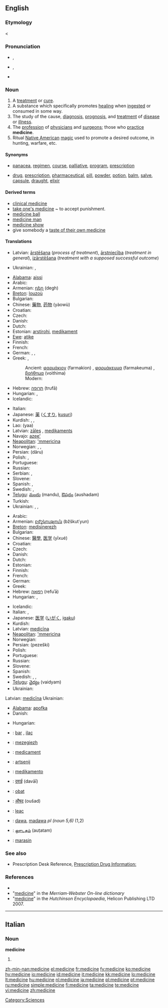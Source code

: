 {{wikipedia}}
==English==

===Etymology===
{{ME.}} {{term|lang=enm|medicin}} < {{L.}} {{term|medicina|medicīna}}

===Pronunciation===
* {{a|US}} {{enPR|ˈme-də-sən}}, {{IPA|/ˈmɛdəsɪn/}}
* {{a|UK}} {{enPR|ˈmed-sən}}, {{IPA|/ˈmɛdsən/}}
* {{audio|en-us-medicine.ogg|Audio (US)}}

===Noun===
{{en-noun}}

# A [[treatment]] or [[cure]].
# A substance which specifically promotes [[healing]] when [[ingest]]ed or consumed in some way.
# The study of the cause, [[diagnosis]], [[prognosis]], and [[treatment]] of [[disease]] or [[illness]].
# The [[profession]] of [[physician]]s and [[surgeon]]s; those who [[practice]] '''medicine'''.
# Ritual [[Native American]] [[magic]] used to promote a desired outcome, in hunting, warfare, etc.

====Synonyms====
* {{sense|treatment}} [[panacea]], [[regimen]], [[course]], [[palliative]], [[program]], [[prescription]]
* {{sense|substance}} [[drug]], [[prescription]], [[pharmaceutical]], [[pill]], [[powder]], [[potion]], [[balm]], [[salve]], [[capsule]], [[draught]], [[elixir]]

====Derived terms====
* [[clinical medicine]]
* [[take one's medicine]] ~ to accept punishment.
* [[medicine ball]]
* [[medicine man]]
* [[medicine show]]
* give somebody a [[taste of one's own medicine|taste of their own medicine]]

====Translations====
{{trans-top|treatment or cure}}
* Latvian: [[ārstēšana]] {{f}} (''process of treatment''), [[ārstniecība]] {{f}} (''treatment in general''), [[izārstēšana]] {{f}} (''treatment with a supposed successful outcome'')
{{trans-mid}}
* Ukrainian: {{t|uk|лікування|n|tr=likuvánnja|sc=Cyrl|xs=Ukrainian}}, {{t|uk|лік|m|tr=lik|sc=Cyrl|xs=Ukrainian}}
{{trans-bottom}}

{{trans-top|substance which promotes healing}}
* [[Alabama]]: [[aissi]]
* Arabic: {{t-|ar|دواء|m|tr=dawā’|sc=Arab}}
* Armenian: [[դեղ]] (degh)
* [[Breton]]: [[louzoù]] {{p}}
* Bulgarian: {{t+|bg|лекарство|n|tr=lekarstvo|sc=Cyrl}}
* Chinese: [[藥物]], [[药物]] (yàowù)
* Croatian: {{t+|hr|lijek|m}}
* Czech: {{t+|cs|lék|m}}
* Danish: {{t-|da|medicin}}
* Dutch: {{t+|nl|medicijn}}
* Estonian: [[arstirohi]], [[medikament]]
* [[Ewe]]: [[atike]] {{n}}
* Finnish: {{t+|fi|lääke}}
* French: {{t+|fr|médicament|m}}
* German: {{t-|de|Arznei|f}}, {{t+|de|Medizin}}, {{t+|de|Medikament}}
* Greek: ,
*: Ancient: [[φαρμάκιον]] (farmakion) {{n}}, [[φαρμάκευμα]] (farmakeuma) {{n}}, [[βοήθημα]] (voithima) {{n}}
*: Modern: {{t+|el|φάρμακο|n|tr=fármako|sc=Grek}}
* Hebrew: [[תרופה]] (trufā) {{f}}
* Hungarian: {{t+|hu|gyógyszer}}, {{t+|hu|orvosság}}
* Icelandic: {{t+|is|lyf|n}}
{{trans-mid}}
* Italian: {{t+|it|medicina|f}}
* Japanese: [[薬]] ([[くすり]], [[kusuri]])
* Kurdish: {{t+|ku|derman|m}}, {{t+|ku|îlac|m}}, {{t-|ku|ده‌رمان|sc=KUchar}}
* Lao: {{Laoo|[[ຢາ]]}} (yaa)
* Latvian: [[zāles]] {{f|p}}, [[medikaments]] {{m}}
* Navajo: [[azee']]
* [[Neapolitan]]: [['mmericìna]] {{f}}
* Norwegian: {{t-|no|legemiddel|n}}, {{t-|no|medikament|n}}, {{t-|no|medisin|m}}
* Persian: {{fa-Arab|[[دارو]]}} (dâru)
* Polish: {{t+|pl|lekarstwo|n}}, {{t+|pl|lek|m}}
* Portuguese: {{t+|pt|remédio|m}}
* Russian: {{t+|ru|лекарство|n|tr=lekárstvo|sc=Cyrl}}
* Serbian: {{t-|sr|lek|m}}, {{t-|sr|zdravilo|n}}
* Slovene: {{t+|sl|zdravilo|n}}
* Spanish: {{t+|es|medicamento|m}}, {{t+|es|medicina|f}}
* Swedish: {{t-|sv|läkemedel|n}}, {{t-|sv|medicin|c}}
* [[Telugu]]: [[మందు]] (mandu), [[ఔషదం]] (aushadam)
* Turkish: {{t+|tr|ilaç}}
* Ukrainian: {{t|uk|ліки|m|p|tr=líky|sc=Cyrl|xs=Ukrainian}}, {{t|uk|лік|m|tr=lik|sc=Cyrl|xs=Ukrainian}}, {{t|uk|лікарство|n|tr=likárstvo|sc=Cyrl|xs=Ukrainian}}
{{trans-bottom}}

{{trans-top|field of study}}
* Arabic: {{t-|ar|الطب|m|tr=aʈ-ʈíbb|sc=Arab}}
* Armenian: [[բժշկություն]] (bžškut῾yun)
* [[Breton]]: [[medisinerezh]] {{m}}
* Bulgarian: {{t-|bg|медицина|f|tr=meditsina|sc=Cyrl}}
* Chinese: [[醫學]], [[医学]] (yīxué)
* Croatian: {{t-|hr|medicina|f}}
* Czech: {{t-|cs|lékařství|n}}
* Danish: {{t-|da|medicin}}
* Dutch: {{t+|nl|geneeskunde}}
* Estonian: {{t-|et|meditsiin}}
* Finnish: {{t-|fi|lääketiede}}
* French: {{t+|fr|médecine|f}}
* German: {{t+|de|Medizin|f}}
* Greek: {{t+|el|ιατρική|f|tr=iatriki|sc=Grek}}
* Hebrew: [[רפואה]] (refuʾā) {{f}}
* Hungarian: {{t+|hu|orvostudomány}}, {{t|hu|orvostan}}
{{trans-mid}}
* Icelandic: {{t+|is|læknisfræði|f}}
* Italian: {{t+|it|medicina|f}}, {{t+|it|clinica|f}}
* Japanese: [[医学]] ([[いがく]], [[igaku]])
* Kurdish: {{t+|ku|tib|f}}
* Latvian: [[medicīna]] {{f}}
* [[Neapolitan]]: [['mmericìna]] {{f}}
* Norwegian: {{t-|no|medisin|m}}
* Persian: {{fa-Arab|[[پزشکی]]}} (pezeški)
* Polish: {{t+|pl|medycyna|f}}
* Portuguese: {{t+|pt|medicina|f}}
* Russian: {{t+|ru|медицина|f|tr=medicína|sc=Cyrl}}
* Slovene: {{t+|sl|medicina|f}}
* Spanish: {{t+|es|medicina|f}}
* Swedish: {{t-|sv|medicin|c}}, {{t-|sv|läkarvetenskap|c}}, {{t-|sv|läkekonst|c}}
* [[Telugu]]: [[వైద్యం]] (vaidyam)
* Ukrainian: {{t-|uk|медицина|f|tr=medycýna|sc=Cyrl|xs=Ukrainian}}
{{trans-bottom}}

{{trans-top|profession}}
Latvian: [[medicīna]] {{f}}
{{trans-mid}}
Ukrainian: {{t-|uk|медицина|f|tr=medycýna|sc=Cyrl|xs=Ukrainian}}
{{trans-bottom}}

{{trans-top|ritual Native American magic}}
* [[Alabama]]: [[apofka]]
* Danish: {{t-|da|medicin}}
{{trans-mid}}
* Hungarian: {{t|hu|varázsszer}}
{{trans-bottom}}

{{checktrans-top}}
* {{ttbc|Albanian}}: [[bar]] {{m}}, [[ilaç]] {{m}}
* {{ttbc|Breton}}: [[mezegiezh]] {{f}}
* {{ttbc|Catalan}}: [[medicament]] {{m}}
* {{ttbc|Dutch}}: [[artsenij]]
* {{ttbc|Esperanto}}: [[medikamento]]
* {{ttbc|Hindi}}: [[दवाई]] (davāī)
{{checktrans-mid}}
* {{ttbc|Indonesian}}: [[obat]]
* {{ttbc|Marathi}}: [[औषद]] (oušad)
* {{ttbc|Romanian}}: [[leac]] {{m|f}}
* {{ttbc|Swahili}}: [[dawa]], [[madawa]] ''pl (noun 5,6)'' (1,2)
* {{ttbc|Tamil}}: [[ஔடதம்]] (auṭatam)
* {{ttbc|Tok Pisin}}: [[marasin]]
{{checktrans-bottom}}

===See also===
* Prescription Desk Reference, [http://prescriptiondesk.com Prescription Drug Information:]

===References===
* {{R:Dictionary.com|medicine}}
* "[http://209.161.33.50/dictionary/medicine medicine]" in the ''Merriam-Webster On-line dictionary''
* "[http://www.tiscali.co.uk/reference/dictionaries/english/data/d0082411.html medicine]" in the ''Hutchinson Encyclopaedia'', Helicon Publishing LTD 2007.

----

==Italian==

===Noun===
'''medicine''' {{f}}

# {{plural of|medicina|lang=Italian}}

[[Category:Sciences]]

[[zh-min-nan:medicine]]
[[el:medicine]]
[[fr:medicine]]
[[fy:medicine]]
[[ko:medicine]]
[[hy:medicine]]
[[io:medicine]]
[[id:medicine]]
[[it:medicine]]
[[kk:medicine]]
[[lo:medicine]]
[[lt:medicine]]
[[hu:medicine]]
[[nl:medicine]]
[[ja:medicine]]
[[pl:medicine]]
[[pt:medicine]]
[[ru:medicine]]
[[simple:medicine]]
[[fi:medicine]]
[[ta:medicine]]
[[te:medicine]]
[[vi:medicine]]
[[zh:medicine]]